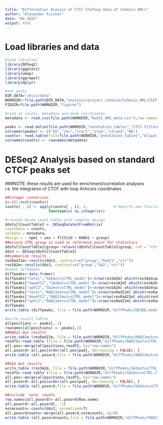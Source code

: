 ```yaml
---
title: "Differential Analyis of CTCF ChIPseq data of Cohesin AMLs"
author: "Alexander Fischer"
date: "04 2022"
output: html
---
```



# Load libraries and data
```r
#load libraries
library(DESeq2)
library(ggplot2)
library(umap)
library(ggrepel)
library(dplyr)

#set paths
DIR_DATA="/misc/data"
WORKDIR<-file.path(DIR_DATA,"analysis/project_cohesin/Cohesin_AML/ChIP_analysis")
FIGDIR=file.path(WORKDIR,"figures")

#read in counts, metadata and peak coordinates
metadata <- read.csv(file.path(WORKDIR,"Rad21_AML_meta.csv"),row.names="X...ChIP.ID")

peaks <- read.delim(file.path(WORKDIR,"annotation_tables","CTCF.filtered.peaks.Rinput.txt"), header=F)
colnames(peaks) <- c("ID","chr","start","stop","strand","NA")
counts<- read.table(file=file.path(WORKDIR,"annotation_tables","Allpat_CTCF.peaks.ann.filt.Rinput.txt"), header=T, sep="\t", row.names=1)
colnames(counts) <- rownames(metadata)
```

# DESeq2 Analysis based on standard CTCF peaks set 
###NOTE: these results are used for enrichment/correlation analyses i.e. the integration of CTCF with loop Anhcors coordinates
```r
##integer conversion
i<-c(1:ncol(counts))
counts[ , i] <- apply(counts[ , i], 2,            # Specify own function within apply
                    function(x) as.integer(x))

#created Deseq count table with complex design
ddsFullCountTable2 <- DESeqDataSetFromMatrix(
countData = counts,
colData = metadata,
design = ~ npm1 + sex + flt3itd + RUNX1 + group)
##ensure CTRL group is used as reference point for statistics
ddsFullCountTable2$group<-relevel(ddsFullCountTable2$group, ref = "ctr")
dds3 <- DESeq(ddsFullCountTable2)
##summarize results
resRad21m<-results(dds3, contrast=c("group","Rad21","ctr"))
resSA2m<-results(dds3, contrast=c("group","SA2","ctr"))
#count diffpeaks
diffpeaks<-data.frame()
diffpeaks["total","SA2mutvsCTRL_model"]<-nrow(resSA2m[ which(resSA2m$padj < 0.05 ), ])
diffpeaks["downFC2","SA2mutvsCTRL_model"]<-nrow(resSA2m[ which(resSA2m$padj < 0.05 & resSA2m$log2FoldChange < (-1) ), ])
diffpeaks["upFC2","SA2mutvsCTRL_model"]<-nrow(resSA2m[ which(resSA2m$padj < 0.05 & resSA2m$log2FoldChange > (1) ), ])
diffpeaks["total","RAD21mutvsCTRL_model"]<-nrow(resRad21m[ which(resRad21m$padj < 0.05 ), ])
diffpeaks["downFC2","RAD21mutvsCTRL_model"]<-nrow(resRad21m[ which(resRad21m$padj < 0.05 & resRad21m$log2FoldChange < (-1) ), ])
diffpeaks["upFC2","RAD21mutvsCTRL_model"]<-nrow(resRad21m[ which(resRad21m$padj < 0.05 & resRad21m$log2FoldChange > (1) ), ])
diffpeaks
write.table (diffpeaks, file = file.path(WORKDIR,"diffPeaks/DESEQ.model.results.CTCF.txt"), sep = "\t", row.names=T, quote=FALSE)

#write result tables
allpositions <- peaks[,-1]
rownames(allpositions) <- peaks[,1]
##RAD21 mut results
write.table (resRad21m, file = file.path(WORKDIR,"diffPeaks/RAD21mutvsCTRL.CTCF.Peaks_DESEQ.model.all.txt"), sep = "\t", row.names=T, quote=FALSE)
resdf2<-read.table (file = file.path(WORKDIR,"diffPeaks/RAD21mutvsCTRL.CTCF.Peaks_DESEQ.model.all.txt"), sep = "\t")
all.pos<-merge(allpositions,resdf2, by="row.names")
all.posord<-all.pos[order(all.pos$padj, decreasing = FALSE), ]
write.table (all.posord,file = file.path(WORKDIR,"diffPeaks/RAD21mutvsCTRL.CTCF.Peaks_DESEQ.model.all.txt"), sep = "\t", row.names=F, quote=FALSE)

##SA2 mut results
write.table (resSA2m, file = file.path(WORKDIR,"diffPeaks/SA2mutvsCTRL.CTCF.Peaks_DESEQ.model.all.txt"), sep = "\t", row.names=T, quote=FALSE)
resdf2<-read.table (file = file.path(WORKDIR,"diffPeaks/SA2mutvsCTRL.CTCF.Peaks_DESEQ.model.all.txt"), sep = "\t",header=T,row.names=1)
all.pos<-merge(allpositions,resdf2, by="row.names")
all.posord<-all.pos[order(all.pos$padj, decreasing = FALSE), ]
write.table (all.posord,file = file.path(WORKDIR,"diffPeaks/SA2mutvsCTRL.CTCF.Peaks_DESEQ.model.all.txt"), sep = "\t", row.names=F, quote=FALSE)

##include  norm. counts
row.names(all.posord)<-all.posord$Row.names
all.posord<-all.posord[, -1]
normcounts<-counts(dds3, normalized=T)
all.posordcounts<-merge(all.posord,normcounts, by=0)
write.table (all.posordcounts,file = file.path(WORKDIR,"diffPeaks/RAD21.peaks.DESEQ.model.normcounts.txt"), sep = "\t", row.names=F, quote=FALSE)
```


